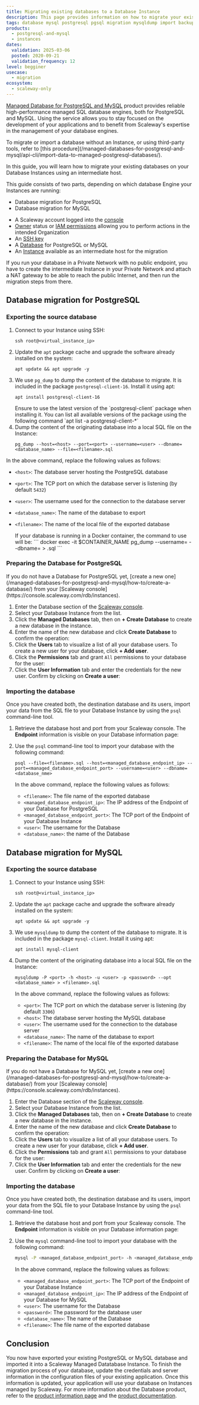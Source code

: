 ```yaml
---
title: Migrating existing databases to a Database Instance
description: This page provides information on how to migrate your existing MySQL and PostgreSQL databases into Scaleway Database
tags: database mysql postgresql pgsql migration mysqldump import backup
products:
  - postgresql-and-mysql
  - instances
dates:
  validation: 2025-03-06
  posted: 2020-09-21
  validation_frequency: 12
level: begginer
usecase:
  - migration
ecosystem:
  - scaleway-only
---
```




[Managed Database for PostgreSQL and MySQL](https://www.scaleway.com/en/database/) product provides reliable high-performance managed SQL database engines, both for PostgreSQL and MySQL. Using the service allows you to stay focused on the development of your applications and to benefit from Scaleway's expertise in the management of your database engines.

<Message type="note">
To migrate or import a database without an Instance, or using third-party tools, refer to [this procedure](/managed-databases-for-postgresql-and-mysql/api-cli/import-data-to-managed-postgresql-databases/).
</Message>

In this guide, you will learn how to migrate your existing databases on your Database Instances using an intermediate host.

This guide consists of two parts, depending on which database Engine your Instances are running:

- Database migration for PostgreSQL
- Database migration for MySQL

<Requirements />

- A Scaleway account logged into the [console](https://console.scaleway.com)
- [Owner](/iam/concepts/#owner) status or [IAM permissions](/iam/concepts/#permission) allowing you to perform actions in the intended Organization
- An [SSH key](/organizations-and-projects/how-to/create-ssh-key/)
- A [Database](https://www.scaleway.com/en/database/) for PostgreSQL or MySQL
- An [Instance](/instances/how-to/create-an-instance/) available as an intermediate host for the migration

<Message type="important">
  If you run your database in a Private Network with no public endpoint, you have to create the intermediate Instance in your Private Network and attach a NAT gateway to be able to reach the public Internet, and then run the migration steps from there.
</Message>

## Database migration for PostgreSQL

### Exporting the source database

1. Connect to your Instance using SSH:
    ```
    ssh root@<virtual_instance_ip>
    ```
2. Update the `apt` package cache and upgrade the software already installed on the system:
    ```
    apt update && apt upgrade -y
    ```
3. We use `pg_dump` to dump the content of the database to migrate. It is included in the package `postgresql-client-16`. Install it using apt:
    ```
    apt install postgresql-client-16
    ```
    <Message type="note">
      Ensure to use the latest version of the `postgresql-client` package when installing it. You can list all available versions of the package using the following command `apt list -a postgresql-client-*`
    </Message>
4. Dump the content of the originating database into a local SQL file on the Instance:
    ```
    pg_dump --host=<host> --port=<port> --username=<user> --dbname=<database_name> --file=<filename>.sql
    ```

  In the above command, replace the following values as follows:

  - `<host>`: The database server hosting the PostgreSQL database
  - `<port>`: The TCP port on which the database server is listening (by default `5432`)
  - `<user>`: The username used for the connection to the database server
  - `<database_name>`: The name of the database to export
  - `<filename>`: The name of the local file of the exported database

    <Message type="tip">
      If your database is running in a Docker container, the command to use will be:
      ```
      docker exec -it $CONTAINER_NAME pg_dump --username=<name> --dbname=<database_name> > <database>.sql
      ```
    </Message>

### Preparing the Database for PostgreSQL

<Message type="note">
  If you do not have a Database for PostgreSQL yet, [create a new one](/managed-databases-for-postgresql-and-mysql/how-to/create-a-database/) from your [Scaleway console](https://console.scaleway.com/rdb/instances).
</Message>

1. Enter the Database section of the [Scaleway console](https://console.scaleway.com/rdb/instances).
2. Select your Database Instance from the list.
3. Click the **Managed Databases** tab, then on **+ Create Database** to create a new database in the instance.
4. Enter the name of the new database and click **Create Database** to confirm the operation:
    <Lightbox image={image} alt="" />
5. Click the **Users** tab to visualize a list of all your database users. To create a new user for your database, click **+ Add user**.
6. Click the **Permissions** tab and grant `All` permissions to your database for the user:
    <Lightbox image={image2} alt="" />
7. Click the **User Information** tab and enter the credentials for the new user. Confirm by clicking on **Create a user**:
    <Lightbox image={image3} alt="" />

### Importing the database

Once you have created both, the destination database and its users, import your data from the SQL file to your Database Instance by using the `psql` command-line tool.

1. Retrieve the database host and port from your Scaleway console. The **Endpoint** information is visible on your Database information page:
    <Lightbox image={image4} alt="" />
2. Use the `psql` command-line tool to import your database with the following command:
    ```
    psql --file=<filename>.sql --host=<managed_database_endpoint_ip> --port=<managed_database_endpoint_port> --username=<user> --dbname=<database_nme>
    ```

    In the above command, replace the following values as follows:
      - `<filename>`: The file name of the exported database
      - `<managed_database_endpoint_ip>`: The IP address of the Endpoint of your Database for PostgreSQL
      - `<managed_database_endpoint_port>`: The TCP port of the Endpoint of your Database Instance
      - `<user>`: The username for the Database
      - `<database_name>`: the name of the Database

## Database migration for MySQL

### Exporting the source database

1. Connect to your Instance using SSH:
    ```
    ssh root@<virtual_instance_ip>
    ```
2. Update the `apt` package cache and upgrade the software already installed on the system:
    ```
    apt update && apt upgrade -y
    ```
3. We use `mysqldump` to dump the content of the database to migrate. It is included in the package `mysql-client`. Install it using apt:
    ```
    apt install mysql-client
    ```
4. Dump the content of the originating database into a local SQL file on the Instance:
    ```
    mysqldump -P <port> -h <host> -u <user> -p <password> --opt <database_name> > <filename>.sql
    ```

    In the above command, replace the following values as follows:
      - `<port>`: The TCP port on which the database server is listening (by default `3306`)
      - `<host>`: The database server hosting the MySQL database
      - `<user>`: The username used for the connection to the database server
      - `<database_name>`: The name of the database to export
      - `<filename>`: The name of the local file of the exported database

### Preparing the Database for MySQL

<Message type="note">
  If you do not have a Database for MySQL yet, [create a new one](/managed-databases-for-postgresql-and-mysql/how-to/create-a-database/) from your [Scaleway console](https://console.scaleway.com/rdb/instances).
</Message>

1. Enter the Database section of the [Scaleway console](https://console.scaleway.com/rdb/instances).
2. Select your Database Instance from the list.
3. Click the **Managed Databases** tab, then on **+ Create Database** to create a new database in the instance.
4. Enter the name of the new database and click **Create Database** to confirm the operation:
    <Lightbox image={image5} alt="" />
5. Click the **Users** tab to visualize a list of all your database users. To create a new user for your database, click **+ Add user**.
6. Click the **Permissions** tab and grant `All` permissions to your database for the user:
    <Lightbox image={image6} alt="" />
7. Click the **User Information** tab and enter the credentials for the new user. Confirm by clicking on **Create a user**:
    <Lightbox image={image7} alt="" />

### Importing the database

Once you have created both, the destination database and its users, import your data from the SQL file to your Database Instance by using the `psql` command-line tool.

1. Retrieve the database host and port from your Scaleway console. The **Endpoint** information is visible on your Database information page:
    <Lightbox image={image8} alt="" />
2. Use the `mysql` command-line tool to import your database with the following command:
    ```bash
    mysql -P <managed_database_endpoint_port> -h <managed_database_endpoint_ip> -u <user> -p <password> <database_name> < <filename>.sql
    ```

    In the above command, replace the following values as follows:

    - `<managed_database_endpoint_port>`: The TCP port of the Endpoint of your Database Instance
    - `<managed_database_endpoint_ip>`: The IP address of the Endpoint of your Database for MySQL
    - `<user>`: The username for the Database
    - `<password>`: The password for the database user
    - `<database_name>`: The name of the Database
    - `<filename>`: The file name of the exported database

## Conclusion

You now have exported your existing PostgreSQL or MySQL database and imported it into a Scaleway Managed Datatabase Instance. To finish the migration process of your database, update the credentials and server information in the configuration files of your existing application. Once this information is updated, your application will use your database on Instances managed by Scaleway. For more information about the Database product, refer to the [product information page](https://www.scaleway.com/en/database/) and the [product documentation](/managed-databases-for-postgresql-and-mysql/quickstart/).

